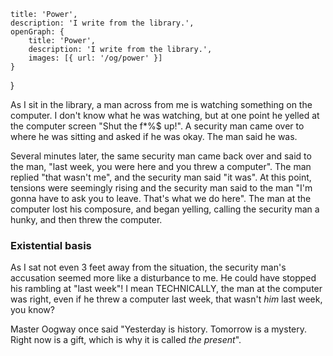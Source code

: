     title: 'Power',
    description: 'I write from the library.',
    openGraph: {
        title: 'Power',
        description: 'I write from the library.',
        images: [{ url: '/og/power' }]
    }
}

As I sit in the library, a man across from me is watching something 
on the computer. I don't know what he was watching, but at one point he 
yelled at the computer screen "Shut the f*%$ up!". A security man came 
over to where he was sitting and asked if he was okay. The man said he was.

Several minutes later, the same security man came back over and said to the man, 
"last week, you were here and you threw a computer". The man replied "that 
wasn't me", and the security man said "it was". At this point, tensions were seemingly 
rising and the security man said to the man "I'm gonna have to ask you to leave. That's 
what we do here". The man at the computer lost his composure, and began yelling, calling 
the security man a hunky, and then threw the computer.

### Existential basis
As I sat not even 3 feet away from the situation, the security man's accusation 
seemed more like a disturbance to me. He could have stopped his rambling at "last week"! 
I mean TECHNICALLY, the man at the computer was right, even if he threw a computer last week, 
that wasn't *him* last week, you know?

Master Oogway once said "Yesterday is history. Tomorrow is a mystery. Right now is 
a gift, which is why it is called *the present*".
